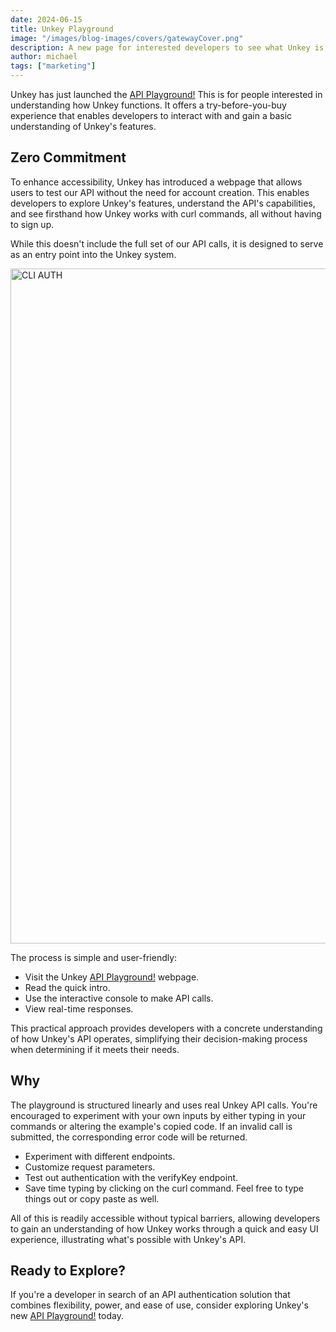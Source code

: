 ```yaml
---
date: 2024-06-15
title: Unkey Playground
image: "/images/blog-images/covers/gatewayCover.png"
description: A new page for interested developers to see what Unkey is about.
author: michael
tags: ["marketing"]
---
```




Unkey has just launched the [API Playground!](https://playground.unkey.com) This is for people interested in understanding how Unkey functions. It offers a try-before-you-buy experience that enables developers to interact with and gain a basic understanding of Unkey's features.

## Zero Commitment

To enhance accessibility, Unkey has introduced a webpage that allows users to test our API without the need for account creation. This enables developers to explore Unkey's features, understand the API's capabilities, and see firsthand how Unkey works with curl commands, all without having to sign up.

While this doesn't include the full set of our API calls, it is designed to serve as an entry point into the Unkey system.

<Image src="/images/blog-images/playground-launch/playgroundTemp.jpg" alt="CLI AUTH" width="1920" height="1080"/>

The process is simple and user-friendly:

- Visit the Unkey [API Playground!](https://playground.unkey.com) webpage.
- Read the quick intro.
- Use the interactive console to make API calls.
- View real-time responses.

This practical approach provides developers with a concrete understanding of how Unkey's API operates, simplifying their decision-making process when determining if it meets their needs.

## Why

The playground is structured linearly and uses real Unkey API calls. You're encouraged to experiment with your own inputs by either typing in your commands or altering the example's copied code. If an invalid call is submitted, the corresponding error code will be returned.

- Experiment with different endpoints.
- Customize request parameters.
- Test out authentication with the verifyKey endpoint.
- Save time typing by clicking on the curl command. Feel free to type things out or copy paste as well.

All of this is readily accessible without typical barriers, allowing developers to gain an understanding of how Unkey works through a quick and easy UI experience, illustrating what's possible with Unkey's API.

## Ready to Explore?

If you're a developer in search of an API authentication solution that combines flexibility, power, and ease of use, consider exploring Unkey's new [API Playground!](https://playground.unkey.com) today.